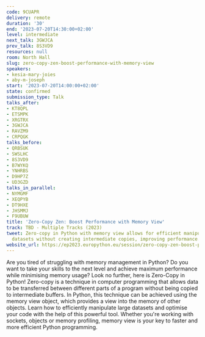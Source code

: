 ```yaml
---
code: 9CUAPR
delivery: remote
duration: '30'
end: '2023-07-20T14:30:00+02:00'
level: intermediate
next_talk: 3GWJCA
prev_talk: 8S3VD9
resources: null
room: North Hall
slug: zero-copy-zen-boost-performance-with-memory-view
speakers:
- kesia-mary-joies
- aby-m-joseph
start: '2023-07-20T14:00:00+02:00'
state: confirmed
submission_type: Talk
talks_after:
- KT8QPL
- ETSMPK
- XRGTRX
- 3GWJCA
- RAVZM9
- CRPQGK
talks_before:
- QRBSUK
- SWSLHC
- 8S3VD9
- B7WYKQ
- YNHRBS
- D9HP7Z
- UD3GZD
talks_in_parallel:
- NYMGMF
- XEQPYB
- DT9HXE
- JHSMMJ
- F9UBUW
title: 'Zero-Copy Zen: Boost Performance with Memory View'
track: TBD - Multiple Tracks (2023)
tweet: Zero-copy in Python with memory view allows for efficient manipulation of large
  datasets without creating intermediate copies, improving performance.
website_url: https://ep2023.europython.eu/session/zero-copy-zen-boost-performance-with-memory-view
---
```


Are you tired of struggling with memory management in Python? Do you want to take your skills to the next level and achieve maximum performance while minimising memory usage? Look no further, here is Zero-Copy in Python!
Zero-copy is a technique in computer programming that allows data to be transferred between different parts of a program without being copied to intermediate buffers. In Python, this technique can be achieved using the memory view object, which provides a view into the memory of other objects. Learn how to efficiently manipulate large datasets and optimise your code with the help of this powerful tool. Whether you're working with sockets, objects or memory profiling, memory view is your key to faster and more efficient Python programming.
